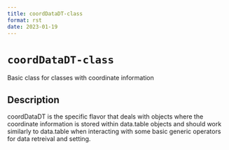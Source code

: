 ```yaml
--- 
title: coordDataDT-class 
format: rst 
date: 2023-01-19 
--- 
```

# `coordDataDT-class`

Basic class for classes with coordinate information


## Description

coordDataDT is the specific flavor that deals with objects where the coordinate
 information is stored within data.table objects and should work similarly to
 data.table when interacting with some basic generic operators for data
 retreival and setting.


